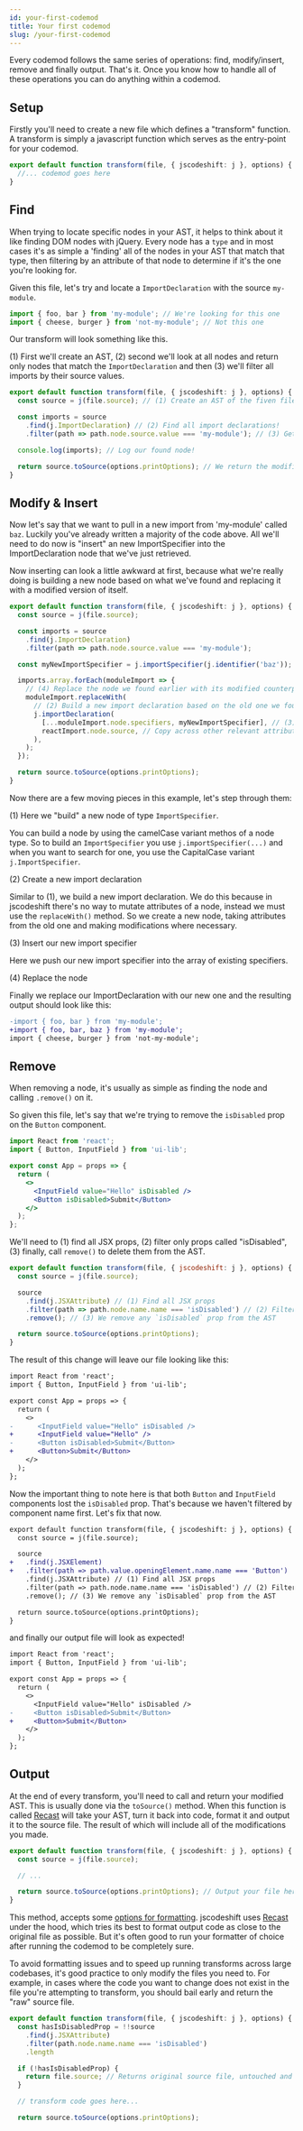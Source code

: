 ```yaml
---
id: your-first-codemod
title: Your first codemod
slug: /your-first-codemod
---
```


Every codemod follows the same series of operations: find, modify/insert, remove and finally output.
That's it. Once you know how to handle all of these operations you can do anything within a codemod.

## Setup

Firstly you'll need to create a new file which defines a "transform" function. A transform is simply a javascript function which serves as the entry-point for your codemod.

```ts
export default function transform(file, { jscodeshift: j }, options) {
  //... codemod goes here
}
```

## Find

When trying to locate specific nodes in your AST, it helps to think about it like finding DOM nodes with jQuery.
Every node has a `type` and in most cases it's as simple a 'finding' all of the nodes in your AST that match that type, then filtering by an attribute of that node to determine if it's the one you're looking for.

Given this file, let's try and locate a `ImportDeclaration` with the source `my-module`.

```js
import { foo, bar } from 'my-module'; // We're looking for this one
import { cheese, burger } from 'not-my-module'; // Not this one
```

Our transform will look something like this.

(1) First we'll create an AST, (2) second we'll look at all nodes and return only nodes that match the `ImportDeclaration` and then (3) we'll filter all imports by their source values.

```ts
export default function transform(file, { jscodeshift: j }, options) {
  const source = j(file.source); // (1) Create an AST of the fiven file

  const imports = source
    .find(j.ImportDeclaration) // (2) Find all import declarations!
    .filter(path => path.node.source.value === 'my-module'); // (3) Get only imports that have a source that matches what I'm looking for

  console.log(imports); // Log our found node!

  return source.toSource(options.printOptions); // We return the modified file
}
```

## Modify & Insert

Now let's say that we want to pull in a new import from 'my-module' called `baz`. Luckily you've already written a majority of the code above.
All we'll need to do now is "insert" an new ImportSpecifier into the ImportDeclaration node that we've just retrieved.

Now inserting can look a little awkward at first, because what we're really doing is building a new node based on what we've found and replacing it with a modified version of itself.

```ts
export default function transform(file, { jscodeshift: j }, options) {
  const source = j(file.source);

  const imports = source
    .find(j.ImportDeclaration)
    .filter(path => path.node.source.value === 'my-module');

  const myNewImportSpecifier = j.importSpecifier(j.identifier('baz')); // (1) Build a new import specifier called "baz"

  imports.array.forEach(moduleImport => {
    // (4) Replace the node we found earlier with its modified counterpart
    moduleImport.replaceWith(
      // (2) Build a new import declaration based on the old one we found
      j.importDeclaration(
        [...moduleImport.node.specifiers, myNewImportSpecifier], // (3) Insert our new import specificer
        reactImport.node.source, // Copy across other relevant attributes unchanged
      ),
    );
  });

  return source.toSource(options.printOptions);
}
```

Now there are a few moving pieces in this example, let's step through them:

(1) Here we "build" a new node of type `ImportSpecifier`.

You can build a node by using the camelCase variant methos of a node type.
So to build an `ImportSpecifier` you use `j.importSpecifier(...)` and when you want to search for one, you use the CapitalCase variant `j.ImportSpecifier`.

(2) Create a new import declaration

Similar to (1), we build a new import declaration. We do this because in jscodeshift there's no way to mutate attributes of a node, instead we must use the `replaceWith()` method.
So we create a new node, taking attributes from the old one and making modifications where necessary.

(3) Insert our new import specifier

Here we push our new import specifier into the array of existing specifiers.

(4) Replace the node

Finally we replace our ImportDeclaration with our new one and the resulting output should look like this:

```diff
-import { foo, bar } from 'my-module';
+import { foo, bar, baz } from 'my-module';
import { cheese, burger } from 'not-my-module';
```

## Remove

When removing a node, it's usually as simple as finding the node and calling `.remove()` on it.

So given this file, let's say that we're trying to remove the `isDisabled` prop on the `Button` component.

```jsx
import React from 'react';
import { Button, InputField } from 'ui-lib';

export const App = props => {
  return (
    <>
      <InputField value="Hello" isDisabled />
      <Button isDisabled>Submit</Button>
    </>
  );
};
```

We'll need to (1) find all JSX props, (2) filter only props called "isDisabled", (3) finally, call `remove()` to delete them from the AST.

```js
export default function transform(file, { jscodeshift: j }, options) {
  const source = j(file.source);

  source
    .find(j.JSXAttribute) // (1) Find all JSX props
    .filter(path => path.node.name.name === 'isDisabled') // (2) Filter by name `isDisabled`
    .remove(); // (3) We remove any `isDisabled` prop from the AST

  return source.toSource(options.printOptions);
}
```

The result of this change will leave our file looking like this:

```diff
import React from 'react';
import { Button, InputField } from 'ui-lib';

export const App = props => {
  return (
    <>
-      <InputField value="Hello" isDisabled />
+      <InputField value="Hello" />
-      <Button isDisabled>Submit</Button>
+      <Button>Submit</Button>
    </>
  );
};
```

Now the important thing to note here is that both `Button` and `InputField` components lost the `isDisabled` prop.
That's because we haven't filtered by component name first. Let's fix that now.

```diff
export default function transform(file, { jscodeshift: j }, options) {
  const source = j(file.source);

  source
+   .find(j.JSXElement)
+   .filter(path => path.value.openingElement.name.name === 'Button')
    .find(j.JSXAttribute) // (1) Find all JSX props
    .filter(path => path.node.name.name === 'isDisabled') // (2) Filter by name `isDisabled`
    .remove(); // (3) We remove any `isDisabled` prop from the AST

  return source.toSource(options.printOptions);
}
```

and finally our output file will look as expected!

```diff
import React from 'react';
import { Button, InputField } from 'ui-lib';

export const App = props => {
  return (
    <>
      <InputField value="Hello" isDisabled />
-     <Button isDisabled>Submit</Button>
+     <Button>Submit</Button>
    </>
  );
};
```

## Output

At the end of every transform, you'll need to call and return your modified AST. This is usually done via the `toSource()` method.
When this function is called [Recast](https://github.com/benjamn/recast/) will take your AST, turn it back into code, format it and output it to the source file.
The result of which will include all of the modifications you made.

```ts
export default function transform(file, { jscodeshift: j }, options) {
  const source = j(file.source);

  // ...

  return source.toSource(options.printOptions); // Output your file here
}
```

This method, accepts some [options for formatting](https://github.com/benjamn/recast/blob/52a7ec3eaaa37e78436841ed8afc948033a86252/lib/options.js#L61).
jscodeshift uses [Recast](https://github.com/benjamn/recast/) under the hood, which tries its best to format output code as close to the original file as possible. But it's often good to run your formatter of choice after running the codemod to be completely sure.

To avoid formatting issues and to speed up running transforms across large codebases, it's good practice to only modify the files you need to. For example, in cases where the code you want to change does not exist in the file you're attempting to transform, you should bail early and return the "raw" source file.

```ts
export default function transform(file, { jscodeshift: j }, options) {
  const hasIsDisabledProp = !!source
    .find(j.JSXAttribute)
    .filter(path.node.name.name === 'isDisabled')
    .length

  if (!hasIsDisabledProp) {
    return file.source; // Returns original source file, untouched and unformatted
  }

  // transform code goes here...

  return source.toSource(options.printOptions);
```
